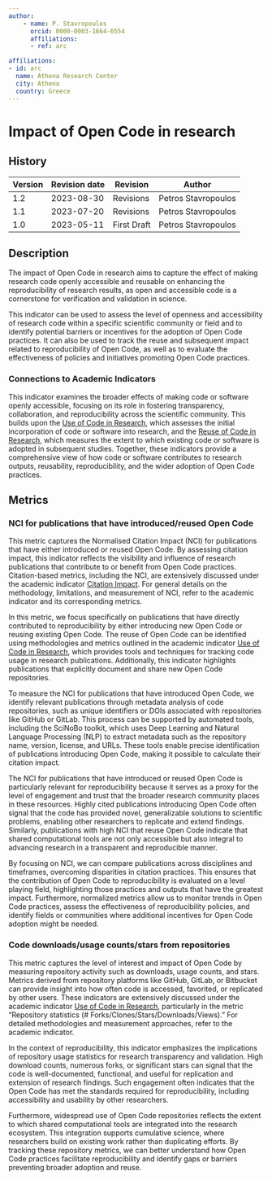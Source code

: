 ```yaml
---
author:
    - name: P. Stavropoulos
      orcid: 0000-0003-1664-6554
      affiliations:
      - ref: arc

affiliations:
- id: arc
  name: Athena Research Center
  city: Athena
  country: Greece
---
```


# Impact of Open Code in research {#impact-of-open-code-in-research .unnumbered}

<div>

## History

| Version | Revision date | Revision    | Author              |
|---------|---------------|-------------|---------------------|
| 1.2     | 2023-08-30    | Revisions   | Petros Stavropoulos |
| 1.1     | 2023-07-20    | Revisions   | Petros Stavropoulos |
| 1.0     | 2023-05-11    | First Draft | Petros Stavropoulos |

</div>

## Description

The impact of Open Code in research aims to capture the effect of making research code openly accessible and reusable on enhancing the reproducibility of research results, as open and accessible code is a cornerstone for verification and validation in science.

This indicator can be used to assess the level of openness and accessibility of research code within a specific scientific community or field and to identify potential barriers or incentives for the adoption of Open Code practices. It can also be used to track the reuse and subsequent impact related to reproducibility of Open Code, as well as to evaluate the effectiveness of policies and initiatives promoting Open Code practices.

### Connections to Academic Indicators

This indicator examines the broader effects of making code or software openly accessible, focusing on its role in fostering transparency, collaboration, and reproducibility across the scientific community. This builds upon the [Use of Code in Research](https://handbook.pathos-project.eu/indicator_templates/sections/2_academic_impact/use_of_code_in_research.html), which assesses the initial incorporation of code or software into research, and the [Reuse of Code in Research](https://handbook.pathos-project.eu/indicator_templates/sections/5_reproducibility/reuse_of_code_in_research.html), which measures the extent to which existing code or software is adopted in subsequent studies. Together, these indicators provide a comprehensive view of how code or software contributes to research outputs, reusability, reproducibility, and the wider adoption of Open Code practices.

## Metrics

### NCI for publications that have introduced/reused Open Code

This metric captures the Normalised Citation Impact (NCI) for publications that have either introduced or reused Open Code. By assessing citation impact, this indicator reflects the visibility and influence of research publications that contribute to or benefit from Open Code practices. Citation-based metrics, including the NCI, are extensively discussed under the academic indicator [Citation Impact](https://handbook.pathos-project.eu/sections/2_academic_impact/citation_impact.html). For general details on the methodology, limitations, and measurement of NCI, refer to the academic indicator and its corresponding metrics.

In this metric, we focus specifically on publications that have directly contributed to reproducibility by either introducing new Open Code or reusing existing Open Code. The reuse of Open Code can be identified using methodologies and metrics outlined in the academic indicator [Use of Code in Research](https://handbook.pathos-project.eu/sections/2_academic_impact/use_of_code_in_research.html), which provides tools and techniques for tracking code usage in research publications. Additionally, this indicator highlights publications that explicitly document and share new Open Code repositories.

To measure the NCI for publications that have introduced Open Code, we identify relevant publications through metadata analysis of code repositories, such as unique identifiers or DOIs associated with repositories like GitHub or GitLab. This process can be supported by automated tools, including the SciNoBo toolkit, which uses Deep Learning and Natural Language Processing (NLP) to extract metadata such as the repository name, version, license, and URLs. These tools enable precise identification of publications introducing Open Code, making it possible to calculate their citation impact.

The NCI for publications that have introduced or reused Open Code is particularly relevant for reproducibility because it serves as a proxy for the level of engagement and trust that the broader research community places in these resources. Highly cited publications introducing Open Code often signal that the code has provided novel, generalizable solutions to scientific problems, enabling other researchers to replicate and extend findings. Similarly, publications with high NCI that reuse Open Code indicate that shared computational tools are not only accessible but also integral to advancing research in a transparent and reproducible manner.

By focusing on NCI, we can compare publications across disciplines and timeframes, overcoming disparities in citation practices. This ensures that the contribution of Open Code to reproducibility is evaluated on a level playing field, highlighting those practices and outputs that have the greatest impact. Furthermore, normalized metrics allow us to monitor trends in Open Code practices, assess the effectiveness of reproducibility policies, and identify fields or communities where additional incentives for Open Code adoption might be needed.

### Code downloads/usage counts/stars from repositories

This metric captures the level of interest and impact of Open Code by measuring repository activity such as downloads, usage counts, and stars. Metrics derived from repository platforms like GitHub, GitLab, or Bitbucket can provide insight into how often code is accessed, favorited, or replicated by other users. These indicators are extensively discussed under the academic indicator [Use of Code in Research](https://handbook.pathos-project.eu/sections/2_academic_impact/use_of_code_in_research.html), particularly in the metric "Repository statistics (# Forks/Clones/Stars/Downloads/Views)." For detailed methodologies and measurement approaches, refer to the academic indicator.

In the context of reproducibility, this indicator emphasizes the implications of repository usage statistics for research transparency and validation. High download counts, numerous forks, or significant stars can signal that the code is well-documented, functional, and useful for replication and extension of research findings. Such engagement often indicates that the Open Code has met the standards required for reproducibility, including accessibility and usability by other researchers.

Furthermore, widespread use of Open Code repositories reflects the extent to which shared computational tools are integrated into the research ecosystem. This integration supports cumulative science, where researchers build on existing work rather than duplicating efforts. By tracking these repository metrics, we can better understand how Open Code practices facilitate reproducibility and identify gaps or barriers preventing broader adoption and reuse.